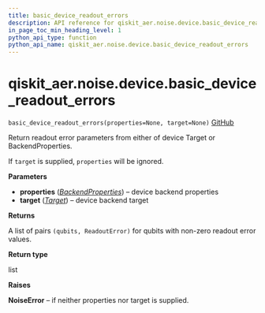 ```yaml
---
title: basic_device_readout_errors
description: API reference for qiskit_aer.noise.device.basic_device_readout_errors
in_page_toc_min_heading_level: 1
python_api_type: function
python_api_name: qiskit_aer.noise.device.basic_device_readout_errors
---
```


# qiskit\_aer.noise.device.basic\_device\_readout\_errors

<span id="qiskit_aer.noise.device.basic_device_readout_errors" />

`basic_device_readout_errors(properties=None, target=None)` [GitHub](https://github.com/qiskit/qiskit-aer/tree/stable/0.12/qiskit_aer/noise/device/models.py "view source code")

Return readout error parameters from either of device Target or BackendProperties.

If `target` is supplied, `properties` will be ignored.

**Parameters**

*   **properties** ([*BackendProperties*](qiskit.providers.models.BackendProperties "qiskit.providers.models.BackendProperties")) – device backend properties
*   **target** ([*Target*](qiskit.transpiler.Target "qiskit.transpiler.Target")) – device backend target

**Returns**

A list of pairs `(qubits, ReadoutError)` for qubits with non-zero readout error values.

**Return type**

list

**Raises**

**NoiseError** – if neither properties nor target is supplied.

